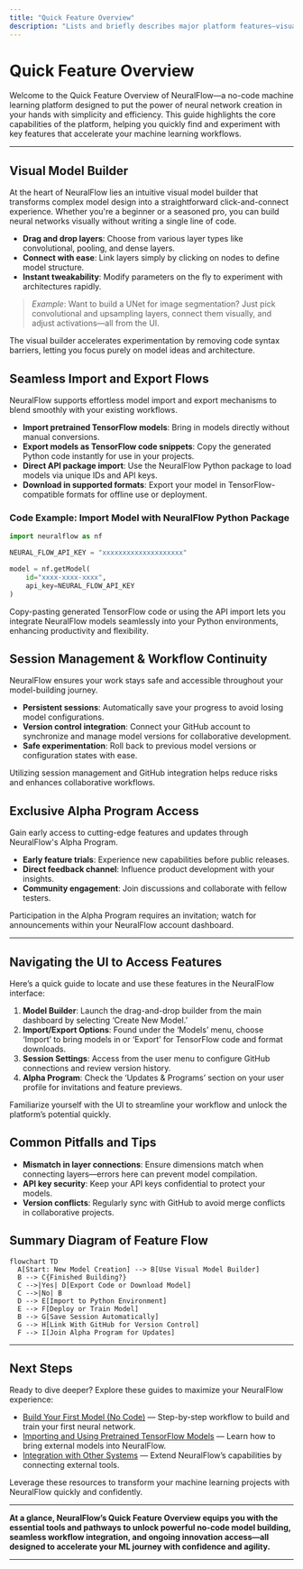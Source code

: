 ```yaml
---
title: "Quick Feature Overview"
description: "Lists and briefly describes major platform features—visual model builder, import/export flows, session management, alpha program access—providing examples and UI references so users can quickly locate and try each capability."
---
```


# Quick Feature Overview

Welcome to the Quick Feature Overview of NeuralFlow—a no-code machine learning platform designed to put the power of neural network creation in your hands with simplicity and efficiency. This guide highlights the core capabilities of the platform, helping you quickly find and experiment with key features that accelerate your machine learning workflows.

---

## Visual Model Builder

At the heart of NeuralFlow lies an intuitive visual model builder that transforms complex model design into a straightforward click-and-connect experience. Whether you're a beginner or a seasoned pro, you can build neural networks visually without writing a single line of code.

- **Drag and drop layers**: Choose from various layer types like convolutional, pooling, and dense layers.
- **Connect with ease**: Link layers simply by clicking on nodes to define model structure.
- **Instant tweakability**: Modify parameters on the fly to experiment with architectures rapidly.

> _Example_: Want to build a UNet for image segmentation? Just pick convolutional and upsampling layers, connect them visually, and adjust activations—all from the UI. 

<Info>
The visual builder accelerates experimentation by removing code syntax barriers, letting you focus purely on model ideas and architecture.
</Info>


## Seamless Import and Export Flows

NeuralFlow supports effortless model import and export mechanisms to blend smoothly with your existing workflows.

- **Import pretrained TensorFlow models**: Bring in models directly without manual conversions.
- **Export models as TensorFlow code snippets**: Copy the generated Python code instantly for use in your projects.
- **Direct API package import**: Use the NeuralFlow Python package to load models via unique IDs and API keys.
- **Download in supported formats**: Export your model in TensorFlow-compatible formats for offline use or deployment.

### Code Example: Import Model with NeuralFlow Python Package
```python
import neuralflow as nf

NEURAL_FLOW_API_KEY = "xxxxxxxxxxxxxxxxxxxx"

model = nf.getModel(
    id="xxxx-xxxx-xxxx",
    api_key=NEURAL_FLOW_API_KEY
)
```

<Tip>
Copy-pasting generated TensorFlow code or using the API import lets you integrate NeuralFlow models seamlessly into your Python environments, enhancing productivity and flexibility.
</Tip>

## Session Management & Workflow Continuity

NeuralFlow ensures your work stays safe and accessible throughout your model-building journey.

- **Persistent sessions**: Automatically save your progress to avoid losing model configurations.
- **Version control integration**: Connect your GitHub account to synchronize and manage model versions for collaborative development.
- **Safe experimentation**: Roll back to previous model versions or configuration states with ease.

<Check>
Utilizing session management and GitHub integration helps reduce risks and enhances collaborative workflows.
</Check>

## Exclusive Alpha Program Access

Gain early access to cutting-edge features and updates through NeuralFlow's Alpha Program.

- **Early feature trials**: Experience new capabilities before public releases.
- **Direct feedback channel**: Influence product development with your insights.
- **Community engagement**: Join discussions and collaborate with fellow testers.

<Note>
Participation in the Alpha Program requires an invitation; watch for announcements within your NeuralFlow account dashboard.
</Note>

---

## Navigating the UI to Access Features

Here’s a quick guide to locate and use these features in the NeuralFlow interface:

1. **Model Builder**: Launch the drag-and-drop builder from the main dashboard by selecting ‘Create New Model.’
2. **Import/Export Options**: Found under the ‘Models’ menu, choose ‘Import’ to bring models in or ‘Export’ for TensorFlow code and format downloads.
3. **Session Settings**: Access from the user menu to configure GitHub connections and review version history.
4. **Alpha Program**: Check the ‘Updates & Programs’ section on your user profile for invitations and feature previews.

<Tip>
Familiarize yourself with the UI to streamline your workflow and unlock the platform’s potential quickly.
</Tip>

## Common Pitfalls and Tips

- **Mismatch in layer connections**: Ensure dimensions match when connecting layers—errors here can prevent model compilation.
- **API key security**: Keep your API keys confidential to protect your models.
- **Version conflicts**: Regularly sync with GitHub to avoid merge conflicts in collaborative projects.

## Summary Diagram of Feature Flow

```mermaid
flowchart TD
  A[Start: New Model Creation] --> B[Use Visual Model Builder]
  B --> C{Finished Building?}
  C -->|Yes| D[Export Code or Download Model]
  C -->|No| B
  D --> E[Import to Python Environment]
  E --> F[Deploy or Train Model]
  B --> G[Save Session Automatically]
  G --> H[Link With GitHub for Version Control]
  F --> I[Join Alpha Program for Updates]
```

---

## Next Steps

Ready to dive deeper? Explore these guides to maximize your NeuralFlow experience:

- [Build Your First Model (No Code)](/guides/core-workflows/first-model) — Step-by-step workflow to build and train your first neural network.
- [Importing and Using Pretrained TensorFlow Models](/guides/core-workflows/import-model) — Learn how to bring external models into NeuralFlow.
- [Integration with Other Systems](/overview/features-integration/integrations-overview) — Extend NeuralFlow’s capabilities by connecting external tools.

Leverage these resources to transform your machine learning projects with NeuralFlow quickly and confidently.

---

**At a glance, NeuralFlow’s Quick Feature Overview equips you with the essential tools and pathways to unlock powerful no-code model building, seamless workflow integration, and ongoing innovation access—all designed to accelerate your ML journey with confidence and agility.**

---